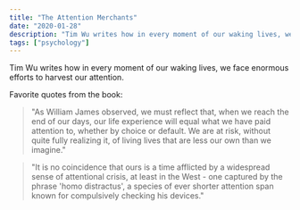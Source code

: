 ```yaml
---
title: "The Attention Merchants"
date: "2020-01-28"
description: "Tim Wu writes how in every moment of our waking lives, we face enormous efforts to harvest our attention."
tags: ["psychology"]
---
```


Tim Wu writes how in every moment of our waking lives, we face enormous efforts to harvest our attention.

Favorite quotes from the book:

> "As William James observed, we must reflect that, when we reach the end of our days, our life experience will equal what we have paid attention to, whether by choice or default. We are at risk, without quite fully realizing it, of living lives that are less our own than we imagine."

> "It is no coincidence that ours is a time afflicted by a widespread sense of attentional crisis, at least in the West - one captured by the phrase 'homo distractus', a species of ever shorter attention span known for compulsively checking his devices."
